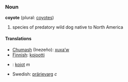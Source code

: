 ===Noun===
'''coyote''' (plural: [[coyotes]])

# species of predatory wild dog native to North America

====Translations====
*[[Chumash]] (Inezeño): [[xuxaʼw]]
*[[Finnish]]: [[kojootti]]
*{{pl}}: [[kojot]] ''m''
*Swedish: [[prärievarg]] ''c''
